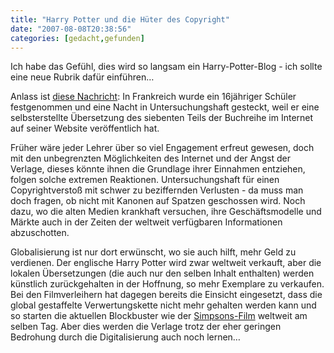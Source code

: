 ```yaml
---
title: "Harry Potter und die Hüter des Copyright"
date: "2007-08-08T20:38:56"
categories: [gedacht,gefunden]
---
```


Ich habe das Gefühl, dies wird so langsam ein Harry-Potter-Blog - ich sollte eine neue Rubrik dafür einführen...

Anlass ist [diese Nachricht](http://www.spiegel.de/kultur/literatur/0,1518,498927,00.html): In Frankreich wurde ein 16jähriger Schüler festgenommen und eine Nacht in Untersuchungshaft gesteckt, weil er eine selbsterstellte Übersetzung des siebenten Teils der Buchreihe im Internet auf seiner Website veröffentlich hat.

Früher wäre jeder Lehrer über so viel Engagement erfreut gewesen, doch mit den unbegrenzten Möglichkeiten des Internet und der Angst der Verlage, dieses könnte ihnen die Grundlage ihrer Einnahmen entziehen, folgen solche extremen Reaktionen. Untersuchungshaft für einen Copyrightverstoß mit schwer zu beziffernden Verlusten - da muss man doch fragen, ob nicht mit Kanonen auf Spatzen geschossen wird. Noch dazu, wo die alten Medien krankhaft versuchen, ihre Geschäftsmodelle und Märkte auch in der Zeiten der weltweit verfügbaren Informationen abzuschotten.

Globalisierung ist nur dort erwünscht, wo sie auch hilft, mehr Geld zu verdienen. Der englische Harry Potter wird zwar weltweit verkauft, aber die lokalen Übersetzungen (die auch nur den selben Inhalt enthalten) werden künstlich zurückgehalten in der Hoffnung, so mehr Exemplare zu verkaufen. Bei den Filmverleihern hat dagegen bereits die Einsicht eingesetzt, dass die global gestaffelte Verwertungskette nicht mehr gehalten werden kann und so starten die aktuellen Blockbuster wie der [Simpsons-Film](/blog/2007/07/30/die-simpsons-der-film/) weltweit am selben Tag. Aber dies werden die Verlage trotz der eher geringen Bedrohung durch die Digitalisierung auch noch lernen...
